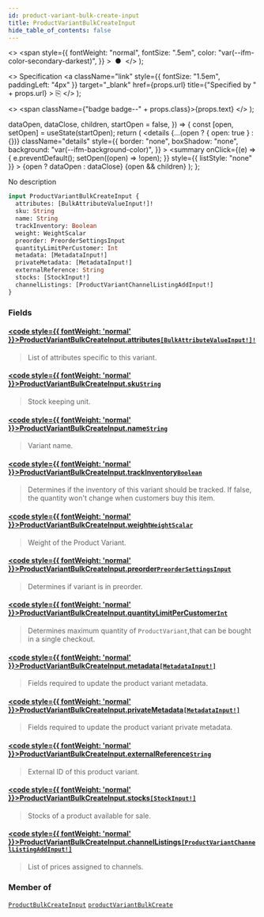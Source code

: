 ```yaml
---
id: product-variant-bulk-create-input
title: ProductVariantBulkCreateInput
hide_table_of_contents: false
---
```


  <>
    <span
      style={{
        fontWeight: "normal",
        fontSize: ".5em",
        color: "var(--ifm-color-secondary-darkest)",
      }}
    >
      &nbsp;●&nbsp;
    </span>
  </>
);

  <>
    Specification
    <a
      className="link"
      style={{ fontSize: "1.5em", paddingLeft: "4px" }}
      target="\_blank"
      href={props.url}
      title={"Specified by " + props.url}
    >
      ⎘
    </a>
  </>
);

  <>
    <span className={"badge badge--" + props.class}>{props.text}</span>
  </>
);


  dataOpen,
  dataClose,
  children,
  startOpen = false,
}) => {
  const [open, setOpen] = useState(startOpen);
  return (
    <details
      {...(open ? { open: true } : {})}
      className="details"
      style={{
        border: "none",
        boxShadow: "none",
        background: "var(--ifm-background-color)",
      }}
    >
      <summary
        onClick={(e) => {
          e.preventDefault();
          setOpen((open) => !open);
        }}
        style={{ listStyle: "none" }}
      >
        {open ? dataOpen : dataClose}
      </summary>
      {open && children}
    </details>
  );
};

No description

```graphql
input ProductVariantBulkCreateInput {
  attributes: [BulkAttributeValueInput!]!
  sku: String
  name: String
  trackInventory: Boolean
  weight: WeightScalar
  preorder: PreorderSettingsInput
  quantityLimitPerCustomer: Int
  metadata: [MetadataInput!]
  privateMetadata: [MetadataInput!]
  externalReference: String
  stocks: [StockInput!]
  channelListings: [ProductVariantChannelListingAddInput!]
}
```

### Fields

#### [<code style={{ fontWeight: 'normal' }}>ProductVariantBulkCreateInput.<b>attributes</b></code>](#)<Bullet />[`[BulkAttributeValueInput!]!`](../../../api-reference/products/inputs/bulk-attribute-value-input) <Badge class="secondary" text="non-null"/> <Badge class="secondary" text="input"/>

> List of attributes specific to this variant.

#### [<code style={{ fontWeight: 'normal' }}>ProductVariantBulkCreateInput.<b>sku</b></code>](#)<Bullet />[`String`](../../../api-reference/miscellaneous/scalars/string) <Badge class="secondary" text="scalar"/>

> Stock keeping unit.

#### [<code style={{ fontWeight: 'normal' }}>ProductVariantBulkCreateInput.<b>name</b></code>](#)<Bullet />[`String`](../../../api-reference/miscellaneous/scalars/string) <Badge class="secondary" text="scalar"/>

> Variant name.

#### [<code style={{ fontWeight: 'normal' }}>ProductVariantBulkCreateInput.<b>trackInventory</b></code>](#)<Bullet />[`Boolean`](../../../api-reference/miscellaneous/scalars/boolean) <Badge class="secondary" text="scalar"/>

> Determines if the inventory of this variant should be tracked. If false, the quantity won't change when customers buy this item.

#### [<code style={{ fontWeight: 'normal' }}>ProductVariantBulkCreateInput.<b>weight</b></code>](#)<Bullet />[`WeightScalar`](../../../api-reference/miscellaneous/scalars/weight-scalar) <Badge class="secondary" text="scalar"/>

> Weight of the Product Variant.

#### [<code style={{ fontWeight: 'normal' }}>ProductVariantBulkCreateInput.<b>preorder</b></code>](#)<Bullet />[`PreorderSettingsInput`](../../../api-reference/products/inputs/preorder-settings-input) <Badge class="secondary" text="input"/>

> Determines if variant is in preorder.
>
> <Badge text="Added in Saleor 3.1" class="secondary margin-bottom--sm" />
>
> <FeaturePreview />

#### [<code style={{ fontWeight: 'normal' }}>ProductVariantBulkCreateInput.<b>quantityLimitPerCustomer</b></code>](#)<Bullet />[`Int`](../../../api-reference/miscellaneous/scalars/int) <Badge class="secondary" text="scalar"/>

> Determines maximum quantity of `ProductVariant`,that can be bought in a single checkout.
>
> <Badge text="Added in Saleor 3.1" class="secondary margin-bottom--sm" />
>
> <FeaturePreview />

#### [<code style={{ fontWeight: 'normal' }}>ProductVariantBulkCreateInput.<b>metadata</b></code>](#)<Bullet />[`[MetadataInput!]`](../../../api-reference/miscellaneous/inputs/metadata-input) <Badge class="secondary" text="list"/> <Badge class="secondary" text="input"/>

> Fields required to update the product variant metadata.
>
> <Badge text="Added in Saleor 3.8" class="secondary margin-bottom--sm" />

#### [<code style={{ fontWeight: 'normal' }}>ProductVariantBulkCreateInput.<b>privateMetadata</b></code>](#)<Bullet />[`[MetadataInput!]`](../../../api-reference/miscellaneous/inputs/metadata-input) <Badge class="secondary" text="list"/> <Badge class="secondary" text="input"/>

> Fields required to update the product variant private metadata.
>
> <Badge text="Added in Saleor 3.8" class="secondary margin-bottom--sm" />

#### [<code style={{ fontWeight: 'normal' }}>ProductVariantBulkCreateInput.<b>externalReference</b></code>](#)<Bullet />[`String`](../../../api-reference/miscellaneous/scalars/string) <Badge class="secondary" text="scalar"/>

> External ID of this product variant.
>
> <Badge text="Added in Saleor 3.10" class="secondary margin-bottom--sm" />

#### [<code style={{ fontWeight: 'normal' }}>ProductVariantBulkCreateInput.<b>stocks</b></code>](#)<Bullet />[`[StockInput!]`](../../../api-reference/products/inputs/stock-input) <Badge class="secondary" text="list"/> <Badge class="secondary" text="input"/>

> Stocks of a product available for sale.

#### [<code style={{ fontWeight: 'normal' }}>ProductVariantBulkCreateInput.<b>channelListings</b></code>](#)<Bullet />[`[ProductVariantChannelListingAddInput!]`](../../../api-reference/products/inputs/product-variant-channel-listing-add-input) <Badge class="secondary" text="list"/> <Badge class="secondary" text="input"/>

> List of prices assigned to channels.

### Member of

[`ProductBulkCreateInput`](../../../api-reference/products/inputs/product-bulk-create-input) <Badge class="secondary" text="input"/><Bullet />[`productVariantBulkCreate`](../../../api-reference/products/mutations/product-variant-bulk-create) <Badge class="secondary" text="mutation"/>

